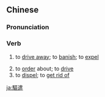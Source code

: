==Chinese==
{{zh-forms|s=驱遣}}

===Pronunciation===
{{zh-pron
|m=qūqiǎn
|c=keoi1 hin2
|mn=qz,xm:khu-khián/zz:khi-khián
|cat=v
}}

===Verb===
{{zh-verb}}

# {{lb|zh|formal}} to [[drive away]]; to [[banish]]; to [[expel]]
# to [[order]] about; to [[drive]]
# to [[dispel]]; to [[get rid of]]

[[ja:驅遣]]
